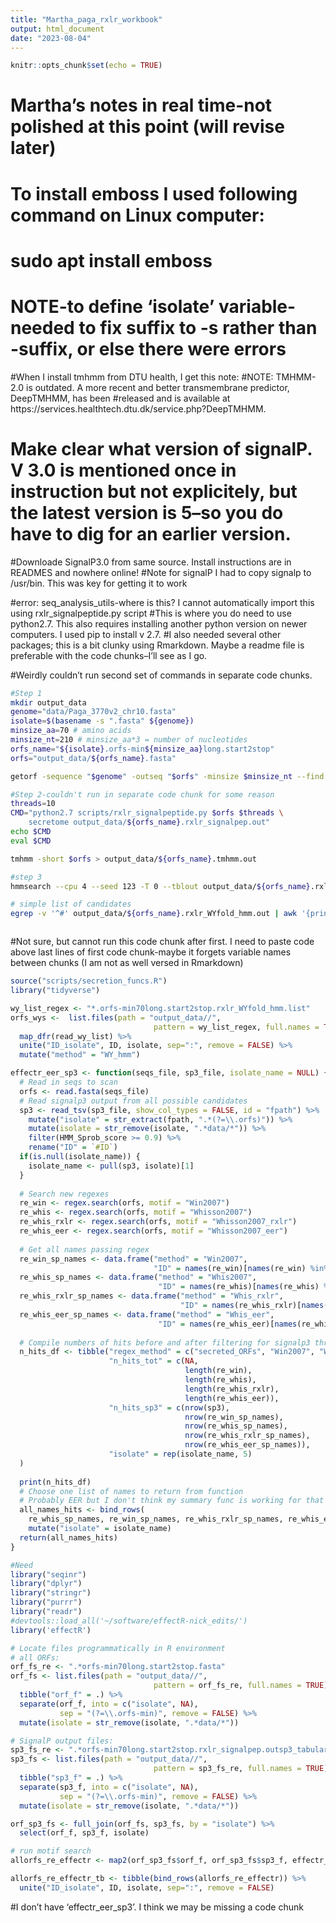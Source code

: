 ```yaml
---
title: "Martha_paga_rxlr_workbook"
output: html_document
date: "2023-08-04"
---
```


```r
knitr::opts_chunk$set(echo = TRUE)
```

# Martha's notes in real time-not polished at this point (will revise later)
# To install emboss I used following command on Linux computer: 
# sudo apt install emboss
# NOTE-to define 'isolate' variable-needed to fix suffix to -s rather than -suffix, or else there were errors


#When I install tmhmm from DTU health, I get this note:
#NOTE: TMHMM-2.0 is outdated. A more recent and better transmembrane predictor, DeepTMHMM, has been #released and is available at https://services.healthtech.dtu.dk/service.php?DeepTMHMM. 

# Make clear what version of signalP. V 3.0 is mentioned once in instruction but not explicitely, but the latest version is 5--so you do have to dig for an earlier version.
#Downloade SignalP3.0 from same source. Install instructions are in READMES and nowhere online! 
#Note for signalP I had to copy signalp to /usr/bin. This was key for getting it to work

#error: seq_analysis_utils-where is this? I cannot automatically import this using rxlr_signalpeptide.py script
#This is where you do need to use python2.7. This also requires installing another python version on newer computers. I used pip to install v 2.7. 
#I also needed several other packages; this is a bit clunky using Rmarkdown. Maybe a readme file is preferable with the code chunks--I'll see as I go.  


#Weirdly couldn't run second set of commands in separate code chunks. 
```bash
#Step 1
mkdir output_data
genome="data/Paga_3770v2_chr10.fasta"
isolate=$(basename -s ".fasta" ${genome})
minsize_aa=70 # amino acids
minsize_nt=210 # minsize_aa*3 = number of nucleotides
orfs_name="${isolate}.orfs-min${minsize_aa}long.start2stop"
orfs="output_data/${orfs_name}.fasta"

getorf -sequence "$genome" -outseq "$orfs" -minsize $minsize_nt --find 1

#Step 2-couldn't run in separate code chunk for some reason
threads=10
CMD="python2.7 scripts/rxlr_signalpeptide.py $orfs $threads \
	secretome output_data/${orfs_name}.rxlr_signalpep.out"
echo $CMD
eval $CMD

tmhmm -short $orfs > output_data/${orfs_name}.tmhmm.out

#step 3
hmmsearch --cpu 4 --seed 123 -T 0 --tblout output_data/${orfs_name}.rxlr_WYfold_hmm.out data/WY_fold.hmm $orfs > output_data/${orfs_name}.rxlr_WYfold_hmm.log

# simple list of candidates
egrep -v '^#' output_data/${orfs_name}.rxlr_WYfold_hmm.out | awk '{print $1}' > output_data/${orfs_name}.rxlr_WYfold_hmm.list



```

#Not sure, but cannot run this code chunk after first. I need to paste code above last lines of first code chunk-maybe it forgets variable names between chunks (I am not as well versed in Rmarkdown)
```r
source("scripts/secretion_funcs.R")
library("tidyverse")

wy_list_regex <- "*.orfs-min70long.start2stop.rxlr_WYfold_hmm.list"
orfs_wys <-  list.files(path = "output_data//",
                                pattern = wy_list_regex, full.names = TRUE) %>%
  map_dfr(read_wy_list) %>%
  unite("ID_isolate", ID, isolate, sep=":", remove = FALSE) %>%
  mutate("method" = "WY_hmm")
```


```r
effectr_eer_sp3 <- function(seqs_file, sp3_file, isolate_name = NULL) {
  # Read in seqs to scan 
  orfs <- read.fasta(seqs_file)
  # Read signalp3 output from all possible candidates
  sp3 <- read_tsv(sp3_file, show_col_types = FALSE, id = "fpath") %>%
    mutate("isolate" = str_extract(fpath, ".*(?=\\.orfs)")) %>%
    mutate(isolate = str_remove(isolate, ".*data/*")) %>%
    filter(HMM_Sprob_score >= 0.9) %>%
    rename("ID" = `#ID`)
  if(is.null(isolate_name)) {
    isolate_name <- pull(sp3, isolate)[1]
  }
  
  # Search new regexes
  re_win <- regex.search(orfs, motif = "Win2007")
  re_whis <- regex.search(orfs, motif = "Whisson2007")
  re_whis_rxlr <- regex.search(orfs, motif = "Whisson2007_rxlr")
  re_whis_eer <- regex.search(orfs, motif = "Whisson2007_eer")
  
  # Get all names passing regex
  re_win_sp_names <- data.frame("method" = "Win2007",
                                "ID" = names(re_win)[names(re_win) %in% sp3$ID])
  re_whis_sp_names <- data.frame("method" = "Whis2007",
                                 "ID" = names(re_whis)[names(re_whis) %in% sp3$ID])
  re_whis_rxlr_sp_names <- data.frame("method" = "Whis_rxlr",
                                      "ID" = names(re_whis_rxlr)[names(re_whis_rxlr) %in% sp3$ID])
  re_whis_eer_sp_names <- data.frame("method" = "Whis_eer",
                                 "ID" = names(re_whis_eer)[names(re_whis_eer) %in% sp3$ID])
  
  # Compile numbers of hits before and after filtering for signalp3 threshold
  n_hits_df <- tibble("regex_method" = c("secreted_ORFs", "Win2007", "Whisson2007", "Whisson_RXLR", "Whisson_EER"),
                      "n_hits_tot" = c(NA,
                                       length(re_win),
                                       length(re_whis),
                                       length(re_whis_rxlr),
                                       length(re_whis_eer)),
                      "n_hits_sp3" = c(nrow(sp3),
                                       nrow(re_win_sp_names),
                                       nrow(re_whis_sp_names),
                                       nrow(re_whis_rxlr_sp_names),
                                       nrow(re_whis_eer_sp_names)),
                      "isolate" = rep(isolate_name, 5)
  )
  
  print(n_hits_df)
  # Choose one list of names to return from function
  # Probably EER but I don't think my summary func is working for that motif yet
  all_names_hits <- bind_rows(
    re_whis_sp_names, re_win_sp_names, re_whis_rxlr_sp_names, re_whis_eer_sp_names) %>%
    mutate("isolate" = isolate_name)
  return(all_names_hits)
}
```


```r
#Need 
library("seqinr")
library("dplyr")
library("stringr")
library("purrr")
library("readr")
#devtools::load_all('~/software/effectR-nick_edits/')
library('effectR')

# Locate files programmatically in R environment
# all ORFs:
orf_fs_re <- ".*orfs-min70long.start2stop.fasta"
orf_fs <- list.files(path = "output_data//",
                                pattern = orf_fs_re, full.names = TRUE) %>%
  tibble("orf_f" = .) %>%
  separate(orf_f, into = c("isolate", NA),
           sep = "(?=\\.orfs-min)", remove = FALSE) %>%
  mutate(isolate = str_remove(isolate, ".*data/*"))

# SignalP output files:
sp3_fs_re <- ".*orfs-min70long.start2stop.rxlr_signalpep.outsp3_tabular.tmp"
sp3_fs <- list.files(path = "output_data//",
                                pattern = sp3_fs_re, full.names = TRUE) %>%
  tibble("sp3_f" = .) %>%
  separate(sp3_f, into = c("isolate", NA),
           sep = "(?=\\.orfs-min)", remove = FALSE) %>%
  mutate(isolate = str_remove(isolate, ".*data/*"))

orf_sp3_fs <- full_join(orf_fs, sp3_fs, by = "isolate") %>%
  select(orf_f, sp3_f, isolate)

# run motif search
allorfs_re_effectr <- map2(orf_sp3_fs$orf_f, orf_sp3_fs$sp3_f, effectr_eer_sp3)

allorfs_re_effectr_tb <- tibble(bind_rows(allorfs_re_effectr)) %>%
  unite("ID_isolate", ID, isolate, sep=":", remove = FALSE)
```

#I don't have 'effectr_eer_sp3'. I think we may be missing a code chunk